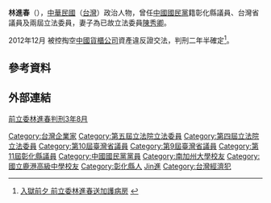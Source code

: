 {{Infobox_officeholder
| name = 林進春
| image name =
| width = 
| now = 中華民國（台灣）政治人士 
| period = 
| Sex = 男 
| Native place = [[台灣|台灣]][[彰化縣|彰化]]
| date of birth =1947年8月26日
| party = {{Kmt|19px}}
| place of birth = 
| educate = 
*[[鹿港高中|鹿港高中]]畢業
*美國南加州大學進修結業
| past = 
*彰化縣議會（第十一屆）議員<br><span style="color: blue;">（1986年－1989年）</span>
*臺灣省議會（第九屆）議員<br><span style="color: blue;">（1989年－1994年）</span>
*臺灣省議會（第十屆）議員<br><span style="color: blue;">（1994年－1998年）</span>
*順大裕公司副董事長<br><span style="color: blue;">(1996年3月－)</span>
*中國國民黨省議會黨團書記長<br><span style="color: blue;">（1996年4月－1997年4月）</span>
*林進春國際開發公司董事長
*龍山建設開發公司董事長
*行政院退除役官兵輔導委員會彰化縣聯絡中心委員
*彰化縣團管區後備軍人組訓工作顧問
*彰化縣道教會顧問
*彰化縣勞資關係協進會顧問
*彰化縣福興國中家長會會長
*彰化縣鹿港區國術會顧問
*鹿港紫極殿管理委員會主任委員
*全國民俗才藝推展委員會主任委員
*臺灣省議會次級問政團體“親政會”創會會長
*中國國民黨臺灣省黨部評議委員
*中國貨櫃運輸(2613)股份有限公司董事長 (2001年-2006年)
*立法院（第四屆）委員<br><span style="color: blue;">（1999年－2002年）</span>
*立法院（第五屆）委員<br><span style="color: blue;">（2002年－2005年）</span>
}}

'''林進春'''（{{bd|1947年|8月26日|catIdx=L}}），[[中華民國|中華民國]]（[[台灣|台灣]]）政治人物，曾任[[中國國民黨|中國國民黨]]籍彰化縣議員、台灣省議員及兩屆立法委員，妻子為已故立法委員[[陳秀卿|陳秀卿]]。

2012年12月 被控掏空[[中國貨櫃公司|中國貨櫃公司]]資產違反證交法，判刑二年半確定<ref>[http://tw.news.yahoo.com/%E5%85%A5%E7%8D%84%E5%89%8D%E5%A4%95-%E5%89%8D%E7%AB%8B%E5%A7%94%E6%9E%97%E9%80%B2%E6%98%A5%E9%80%81%E5%8A%A0%E8%AD%B7%E7%97%85%E6%88%BF-184500067.html 入獄前夕 前立委林進春送加護病房] {{webarchive|url=https://web.archive.org/web/20130124020456/http://tw.news.yahoo.com/%E5%85%A5%E7%8D%84%E5%89%8D%E5%A4%95-%E5%89%8D%E7%AB%8B%E5%A7%94%E6%9E%97%E9%80%B2%E6%98%A5%E9%80%81%E5%8A%A0%E8%AD%B7%E7%97%85%E6%88%BF-184500067.html |date=2013-01-24 }}</ref>。

==參考資料==
{{reflist}}

==外部連結==

[http://city.udn.com/54543/3581252?tpno=0&cate_no=72284 前立委林進春判刑3年8月] {{Wayback|url=http://city.udn.com/54543/3581252?tpno=0&cate_no=72284 |date=20201021102258 }}

{{TW-poli-bio-stub}}
{{DEFAULTSORT:Lin林}}
[[Category:台灣企業家|Category:台灣企業家]]
[[Category:第五屆立法院立法委員|Category:第五屆立法院立法委員]]
[[Category:第四屆立法院立法委員|Category:第四屆立法院立法委員]]
[[Category:第10屆臺灣省議員|Category:第10屆臺灣省議員]]
[[Category:第9屆臺灣省議員|Category:第9屆臺灣省議員]]
[[Category:第11屆彰化縣議員|Category:第11屆彰化縣議員]]
[[Category:中國國民黨黨員|Category:中國國民黨黨員]]
[[Category:南加州大學校友|Category:南加州大學校友]]
[[Category:國立鹿港高級中學校友|Category:國立鹿港高級中學校友]]
[[Category:彰化縣人|Category:彰化縣人]]
[[Category:林姓|Jin進]]
[[Category:台灣經濟犯|Category:台灣經濟犯]]